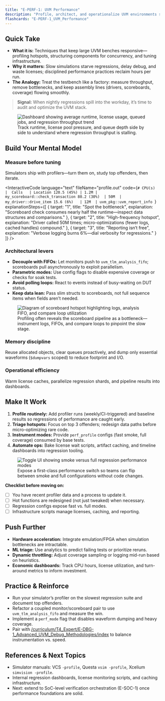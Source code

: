 ```yaml
---
title: "E-PERF-1: UVM Performance" 
description: "Profile, architect, and operationalize UVM environments so regressions stay fast without sacrificing fidelity."
flashcards: "E-PERF-1_UVM_Performance"
---
```



## Quick Take
- **What it is:** Techniques that keep large UVM benches responsive—profiling hotspots, structuring components for concurrency, and tuning infrastructure.
- **Why it matters:** Slow simulations starve regressions, delay debug, and waste licenses; disciplined performance practices reclaim hours per run.
- **The Analogy:** Treat the testbench like a factory: measure throughput, remove bottlenecks, and keep assembly lines (drivers, scoreboards, coverage) flowing smoothly.

> **Signal:** When nightly regressions spill into the workday, it’s time to audit and optimize the UVM stack.

<figure className="my-8 flex flex-col items-center space-y-4">
  <img
    src="/visuals/tier-4/regression-throughput-dashboard.svg"
    alt="Dashboard showing average runtime, license usage, queued jobs, and regression throughput trend"
    className="w-full max-w-5xl rounded-2xl border border-white/10 bg-white/5 p-4"
  />
  <figcaption className="text-sm text-muted-foreground">
    Track runtime, license pool pressure, and queue depth side by side to understand where regression throughput is stalling.
  </figcaption>
</figure>

## Build Your Mental Model
### Measure before tuning
Simulators ship with profilers—turn them on, study top offenders, then iterate.

<InteractiveCode
  language="text"
  fileName="profile.out"
  code={`# CPU(s)  |  Calls   | Location
120.5 (45%) | 1.2M | my_scoreboard::check_transaction
80.2 (30%)  | 50M  | my_driver::drive_item
15.6 (6%)   | 12M  | uvm_pkg::uvm_report_info
`}
  explanationSteps={[
    { target: "1", title: "Spot the bottleneck", explanation: "Scoreboard check consumes nearly half the runtime—inspect data structures and comparisons." },
    { target: "2", title: "High-frequency hotspot", explanation: "Driver called 50M times; micro-optimizations (fewer logs, cached handles) compound." },
    { target: "3", title: "Reporting isn’t free", explanation: "Verbose logging burns 6%—dial verbosity for regressions." }
  ]}
/>

### Architectural levers
- **Decouple with FIFOs:** Let monitors push to `uvm_tlm_analysis_fifo`; scoreboards pull asynchronously to exploit parallelism.
- **Parametric modes:** Use config flags to disable expensive coverage or checks for soak tests.
- **Avoid polling loops:** React to events instead of busy-waiting on DUT status.
- **Keep data lean:** Pass slim structs to scoreboards, not full sequence items when fields aren’t needed.

<figure className="my-8 flex flex-col items-center space-y-4">
  <img
    src="/visuals/tier-4/hotspot-anatomy-diagram.svg"
    alt="Diagram of scoreboard hotspot highlighting logs, analysis FIFO, and compare loop utilization"
    className="w-full max-w-3xl rounded-2xl border border-white/10 bg-white/5 p-4"
  />
  <figcaption className="text-sm text-muted-foreground">
    Profiling often reveals the scoreboard pipeline as a bottleneck—instrument logs, FIFOs, and compare loops to pinpoint the slow stage.
  </figcaption>
</figure>

### Memory discipline
Reuse allocated objects, clear queues proactively, and dump only essential waveforms (`$dumpvars` scoped) to reduce footprint and I/O.

### Operational efficiency
Warm license caches, parallelize regression shards, and pipeline results into dashboards.

## Make It Work
1. **Profile routinely:** Add profiler runs (weekly/CI-triggered) and baseline results so regressions of performance are caught early.
2. **Triage hotspots:** Focus on top 3 offenders; redesign data paths before micro-optimizing rare code.
3. **Instrument modes:** Provide `perf_profile` configs (fast smoke, full coverage) consumed by base tests.
4. **Automate ops:** Bake license wait scripts, artifact caching, and timeline dashboards into regression tooling.

<figure className="my-8 flex flex-col items-center space-y-4">
  <img
    src="/visuals/tier-4/performance-mode-switcher.svg"
    alt="Toggle UI showing smoke versus full regression performance modes"
    className="w-full max-w-xl rounded-2xl border border-white/10 bg-white/5 p-4"
  />
  <figcaption className="text-sm text-muted-foreground">
    Expose a first-class performance switch so teams can flip between smoke and full configurations without code changes.
  </figcaption>
</figure>

**Checklist before moving on:**
- [ ] You have recent profiler data and a process to update it.
- [ ] Hot functions are redesigned (not just tweaked) when necessary.
- [ ] Regression configs expose fast vs. full modes.
- [ ] Infrastructure scripts manage licenses, caching, and reporting.

## Push Further
- **Hardware acceleration:** Integrate emulation/FPGA when simulation bottlenecks are intractable.
- **ML triage:** Use analytics to predict failing tests or prioritize reruns.
- **Dynamic throttling:** Adjust coverage sampling or logging mid-run based on heuristics.
- **Economic dashboards:** Track CPU hours, license utilization, and turn-around metrics to inform investment.

## Practice & Reinforce
- Run your simulator’s profiler on the slowest regression suite and document top offenders.
- Refactor a coupled monitor/scoreboard pair to use `uvm_tlm_analysis_fifo` and measure the win.
- Implement a `perf_mode` flag that disables waveform dumping and heavy coverage.
- Pair with [/curriculum/T4_Expert/E-DBG-1_Advanced_UVM_Debug_Methodologies/index](../E-DBG-1_Advanced_UVM_Debug_Methodologies/index) to balance instrumentation vs. speed.

## References & Next Topics
- Simulator manuals: VCS `-profile`, Questa `vsim -profile`, Xcelium `simvision -profile`.
- Internal regression dashboards, license monitoring scripts, and caching infrastructure.
- Next: extend to SoC-level verification orchestration (E-SOC-1) once performance foundations are solid.
